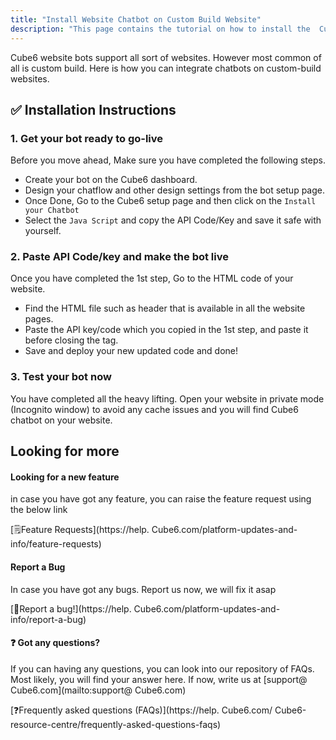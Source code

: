 ```yaml
---
title: "Install Website Chatbot on Custom Build Website"
description: "This page contains the tutorial on how to install the  Cube6 website bot on the custom-build website."
---
```


Cube6 website bots support all sort of websites. However most common of all is custom build. Here is how you can integrate chatbots on custom-build websites.

## **✅ Installation Instructions**

### **1. Get your bot ready to go-live**

Before you move ahead, Make sure you have completed the following steps.

- Create your bot on the  Cube6 dashboard.
- Design your chatflow and other design settings from the bot setup page.
- Once Done, Go to the  Cube6 setup page and then click on the `Install your Chatbot`
- Select the `Java Script` and copy the API Code/Key and save it safe with yourself.

### **2. Paste API Code/key and make the bot live**

Once you have completed the 1st step, Go to the HTML code of your website.

- Find the HTML file such as header that is available in all the website pages.
- Paste the API key/code which you copied in the 1st step, and paste it before closing the tag.
- Save and deploy your new updated code and done\!

### **3. Test your bot now**

You have completed all the heavy lifting.  Open your website in private mode (Incognito window) to avoid any cache issues and you will find  Cube6 chatbot on your website.

## **Looking for more**

#### **Looking for a new feature**

in case you have got any feature, you can raise the feature request using the below link

[🗒️Feature Requests](https://help. Cube6.com/platform-updates-and-info/feature-requests)

#### **Report a Bug**

In case you have got any bugs. Report us now, we will fix it asap

[🐞Report a bug\!](https://help. Cube6.com/platform-updates-and-info/report-a-bug)

#### **❓ Got any questions?**

If you can having any questions, you can look into our repository of FAQs. Most likely, you will find your answer here. If now, write us at [support@ Cube6.com](mailto:support@ Cube6.com)

[❓Frequently asked questions (FAQs)](https://help. Cube6.com/ Cube6-resource-centre/frequently-asked-questions-faqs)